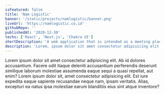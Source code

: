 ```yaml
---
isFeatured: false
title: 'Nam Logistic'
banner: '/static/projects/namlogistic/banner.png'
liveUrl: 'https://namlogistic.co.id'
githubRepo: ''
publishedAt: '2020-12-30'
techs: ['React', 'Next.js', 'Chakra UI']
shortDescription: 'A web application that is intended as a meeting place between land sellers and potential buyers.'
description: 'Lorem, ipsum dolor sit amet consectetur adipisicing elit. Fugiat porro ea libero, cupiditate et neque necessitatibus vero modi voluptatem expedita in nemo adipisci exercitationem ipsam magnam laboriosam iure corporis dolore?'
---
```


<Content heading="Head 1">
  Lorem ipsum dolor sit amet consectetur adipisicing elit. Ab id dolores accusantium. Facere odit itaque deleniti
  accusantium perferendis deserunt similique laborum molestiae assumenda eaque sequi a quasi repellat, aut enim?
</Content>

<ContentWithImage heading="Head 2" image="/static/projects/aku.jpg">
  Lorem ipsum dolor sit, amet consectetur adipisicing elit. Est iure expedita eaque sapiente recusandae neque nam, ipsam
  veritatis. Alias, excepturi ea natus ipsa molestiae earum blanditiis eius sint atque inventore?
</ContentWithImage>
